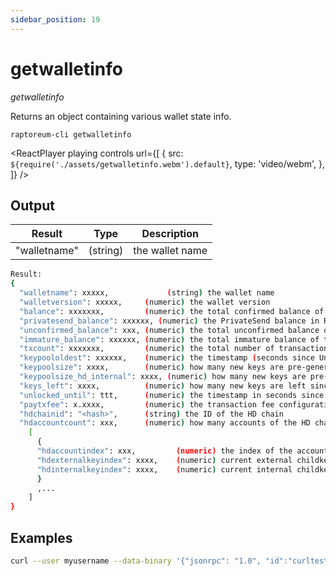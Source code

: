```yaml
---
sidebar_position: 19
---
```



# getwalletinfo

_getwalletinfo_

Returns an object containing various wallet state info.

`raptoreum-cli getwalletinfo `

<ReactPlayer
  playing
  controls
  url={[
    {
      src: `${require('./assets/getwalletinfo.webm').default}`,
      type: 'video/webm',
    },
  ]}
/>

## Output

| Result       | Type     | Description     |
| ------------ | -------- | --------------- |
| "walletname" | (string) | the wallet name |

```bash
Result:
{
  "walletname": xxxxx,             (string) the wallet name
  "walletversion": xxxxx,     (numeric) the wallet version
  "balance": xxxxxxx,         (numeric) the total confirmed balance of the wallet in RTM
  "privatesend_balance": xxxxxx, (numeric) the PrivateSend balance in RTM
  "unconfirmed_balance": xxx, (numeric) the total unconfirmed balance of the wallet in RTM
  "immature_balance": xxxxxx, (numeric) the total immature balance of the wallet in RTM
  "txcount": xxxxxxx,         (numeric) the total number of transactions in the wallet
  "keypoololdest": xxxxxx,    (numeric) the timestamp (seconds since Unix epoch) of the oldest pre-generated key in the key pool
  "keypoolsize": xxxx,        (numeric) how many new keys are pre-generated (only counts external keys)
  "keypoolsize_hd_internal": xxxx, (numeric) how many new keys are pre-generated for internal use (used for change outputs, only appears if the wallet is using this feature, otherwise external keys are used)
  "keys_left": xxxx,          (numeric) how many new keys are left since last automatic backup
  "unlocked_until": ttt,      (numeric) the timestamp in seconds since epoch (midnight Jan 1 1970 GMT) that the wallet is unlocked for transfers, or 0 if the wallet is locked
  "paytxfee": x.xxxx,         (numeric) the transaction fee configuration, set in RTM/kB
  "hdchainid": "<hash>",      (string) the ID of the HD chain
  "hdaccountcount": xxx,      (numeric) how many accounts of the HD chain are in this wallet
    [
      {
      "hdaccountindex": xxx,         (numeric) the index of the account
      "hdexternalkeyindex": xxxx,    (numeric) current external childkey index
      "hdinternalkeyindex": xxxx,    (numeric) current internal childkey index
      }
      ,...
    ]
}
```

## Examples

```bash
curl --user myusername --data-binary '{"jsonrpc": "1.0", "id":"curltest", "method": "getwalletinfo", "params": [] }' -H 'content-type: text/plain;' http://127.0.0.1:9998/
```
